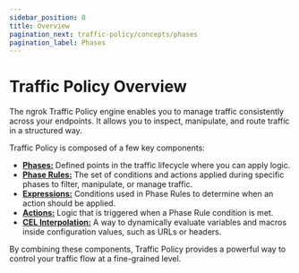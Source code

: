 ```yaml
---
sidebar_position: 0
title: Overview
pagination_next: traffic-policy/concepts/phases
pagination_label: Phases
---
```


# Traffic Policy Overview

The ngrok Traffic Policy engine enables you to manage traffic consistently across your endpoints. It allows you to inspect, manipulate, and route traffic in a structured way.

Traffic Policy is composed of a few key components:

- [**Phases:**](./phases) Defined points in the traffic lifecycle where you can apply logic.
- [**Phase Rules:**](./phase-rules) The set of conditions and actions applied during specific phases to filter, manipulate, or manage traffic.
- [**Expressions:**](./expressions) Conditions used in Phase Rules to determine when an action should be applied.
- [**Actions:**](./actions) Logic that is triggered when a Phase Rule condition is met.
- [**CEL Interpolation:**](./cel-interpolation) A way to dynamically evaluate variables and macros inside configuration values, such as URLs or headers.

By combining these components, Traffic Policy provides a powerful way to control your traffic flow at a fine-grained level.

